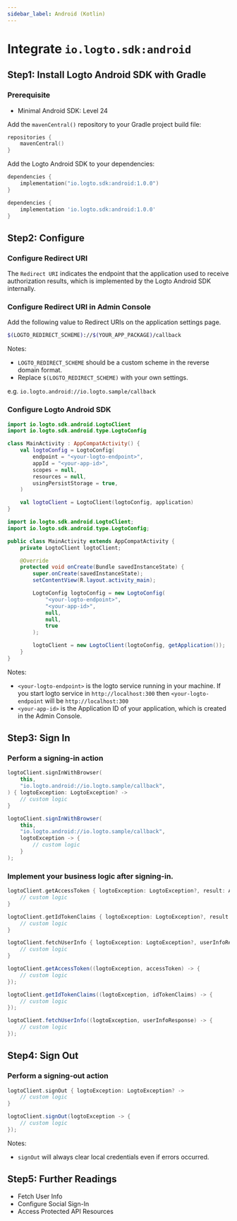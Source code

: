 ```yaml
---
sidebar_label: Android (Kotlin)
---
```



# Integrate `io.logto.sdk:android`

## Step1: Install Logto Android SDK with Gradle

### Prerequisite
* Minimal Android SDK: Level 24

Add the `mavenCentral()` repository to your Gradle project build file:
```kotlin
repositories {
    mavenCentral()
}
```

Add the Logto Android SDK to your dependencies:
<Tabs>

<TabItem value="kotlin" label="Kotlin">

```kotlin
dependencies {
    implementation("io.logto.sdk:android:1.0.0")
}
```

</TabItem>

<TabItem value="groovy" label="Groovy">

```groovy
dependencies {
    implementation 'io.logto.sdk:android:1.0.0'
}
```

</TabItem>

</Tabs>


## Step2: Configure

### Configure Redirect URI

The `Redirect URI` indicates the endpoint that the application used to receive authorization results, which is implemented by the Logto Android SDK internally.

### Configure Redirect URI in Admin Console

Add the following value to Redirect URIs on the application settings page.

```bash
$(LOGTO_REDIRECT_SCHEME)://$(YOUR_APP_PACKAGE)/callback
```

Notes: 
- `LOGTO_REDIRECT_SCHEME` should be a custom scheme in the reverse domain format.
- Replace `$(LOGTO_REDIRECT_SCHEME)` with your own settings.

e.g. `io.logto.android://io.logto.sample/callback`

### Configure Logto Android SDK

<Tabs>

<TabItem value="kotlin" label="Kotlin">

```kotlin
import io.logto.sdk.android.LogtoClient
import io.logto.sdk.android.type.LogtoConfig

class MainActivity : AppCompatActivity() {
    val logtoConfig = LogtoConfig(
        endpoint = "<your-logto-endpoint>",
        appId = "<your-app-id>",
        scopes = null,
        resources = null,
        usingPersistStorage = true,
    )

    val logtoClient = LogtoClient(logtoConfig, application)
}
```

</TabItem>

<TabItem value="java" label="Java">

```java
import io.logto.sdk.android.LogtoClient;
import io.logto.sdk.android.type.LogtoConfig;

public class MainActivity extends AppCompatActivity {
    private LogtoClient logtoClient;

    @Override
    protected void onCreate(Bundle savedInstanceState) {
        super.onCreate(savedInstanceState);
        setContentView(R.layout.activity_main);

        LogtoConfig logtoConfig = new LogtoConfig(
            "<your-logto-endpoint>",
            "<your-app-id>",
            null,
            null,
            true
        );

        logtoClient = new LogtoClient(logtoConfig, getApplication());
    }
}
```

</TabItem>

</Tabs>

Notes: 

- `<your-logto-endpoint>` is the logto service running in your machine. If you start logto service in `http://localhost:300` then `<your-logto-endpoint` will be `http://localhost:300`
- `<your-app-id>` is the Application ID of your application, which is created in the Admin Console.


## Step3: Sign In


### Perform a signing-in action

<Tabs>

<TabItem value="kotlin" label="Kotlin">

```kotlin
logtoClient.signInWithBrowser(
    this,
    "io.logto.android://io.logto.sample/callback",
) { logtoException: LogtoException? ->
    // custom logic
}
```

</TabItem>

<TabItem value="java" label="Java">

```java
logtoClient.signInWithBrowser(
    this,
    "io.logto.android://io.logto.sample/callback",
    logtoException -> {
        // custom logic
    }
);
```

</TabItem>

</Tabs>

### Implement your business logic after signing-in.

<Tabs>

<TabItem value="kotlin" label="Kotlin">

```kotlin
logtoClient.getAccessToken { logtoException: LogtoException?, result: AccessToken? ->
    // custom logic
}

logtoClient.getIdTokenClaims { logtoException: LogtoException?, result: IdTokenClaims? ->
    // custom logic
}

logtoClient.fetchUserInfo { logtoException: LogtoException?, userInfoResponse: UserInfoResponse? ->
    // custom logic
}
```

</TabItem>

<TabItem value="java" label="Java">

```java
logtoClient.getAccessToken((logtoException, accessToken) -> {
    // custom logic
});

logtoClient.getIdTokenClaims((logtoException, idTokenClaims) -> {
    // custom logic
});

logtoClient.fetchUserInfo((logtoException, userInfoResponse) -> {
    // custom logic
});
```

</TabItem>

</Tabs>


## Step4: Sign Out

### Perform a signing-out action

<Tabs>

<TabItem value="kotlin" label="Kotlin">

```kotlin
logtoClient.signOut { logtoException: LogtoException? ->
    // custom logic
}
```

</TabItem>

<TabItem value="java" label="Java">

```java
logtoClient.signOut(logtoException -> {
    // custom logic
});
```

</TabItem>

</Tabs>

Notes:

- `signOut` will always clear local credentials even if errors occurred.


## Step5: Further Readings

- Fetch User Info
- Configure Social Sign-In
- Access Protected API Resources
